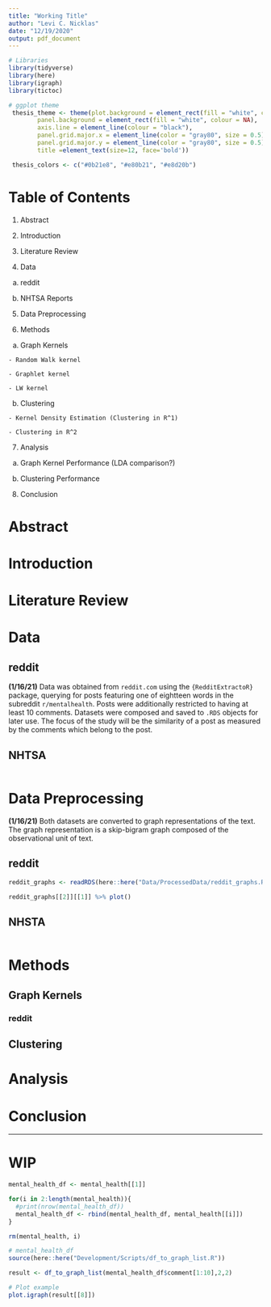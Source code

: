 ```yaml
---
title: "Working Title"
author: "Levi C. Nicklas"
date: "12/19/2020"
output: pdf_document
---
```


\newpage

```r
# Libraries
library(tidyverse)
library(here)
library(igraph)
library(tictoc)

# ggplot theme
 thesis_theme <- theme(plot.background = element_rect(fill = "white", colour = NA),
        panel.background = element_rect(fill = "white", colour = NA),
        axis.line = element_line(colour = "black"),
        panel.grid.major.x = element_line(color = "gray80", size = 0.5),
        panel.grid.major.y = element_line(color = "gray80", size = 0.5),
        title =element_text(size=12, face='bold'))

 thesis_colors <- c("#0b21e8", "#e80b21", "#e8d20b") 
```


# Table of Contents

1. Abstract

2. Introduction

3. Literature Review

4. Data

  a. reddit
  
  b. NHTSA Reports

5. Data Preprocessing

6. Methods

  a. Graph Kernels
  
    - Random Walk kernel
    
    - Graphlet kernel
    
    - LW kernel
    
  b. Clustering
  
    - Kernel Density Estimation (Clustering in R^1)
    
    - Clustering in R^2

7. Analysis
  
  a. Graph Kernel Performance (LDA comparison?)
  
  b. Clustering Performance

8. Conclusion

\newpage

# Abstract

 

# Introduction

# Literature Review

# Data

## reddit

**(1/16/21)** Data was obtained from `reddit.com` using the `{RedditExtractoR}` package, querying for posts featuring one of eightteen words in the subreddit `r/mentalhealth`. Posts were additionally restricted to having at least 10 comments. Datasets were composed and saved to `.RDS` objects for later use. The focus of the study will be the similarity of a post as measured by the comments which belong to the post.


## NHTSA

```r

```


# Data Preprocessing

**(1/16/21)** Both datasets are converted to graph representations of the text. The graph representation is a skip-bigram graph composed of the observational unit of text. 

## reddit 
```r
reddit_graphs <- readRDS(here::here("Data/ProcessedData/reddit_graphs.RDS"))

reddit_graphs[[2]][[1]] %>% plot()
```

## NHSTA
```r


```

# Methods

## Graph Kernels

### reddit






## Clustering

# Analysis

# Conclusion

-------------------------------------------



# WIP

```r
mental_health_df <- mental_health[[1]]

for(i in 2:length(mental_health)){
  #print(nrow(mental_health_df))
  mental_health_df <- rbind(mental_health_df, mental_health[[i]])
}

rm(mental_health, i)
```

```r
# mental_health_df
source(here::here("Development/Scripts/df_to_graph_list.R"))

result <- df_to_graph_list(mental_health_df$comment[1:10],2,2)

# Plot example
plot.igraph(result[[8]])
```

